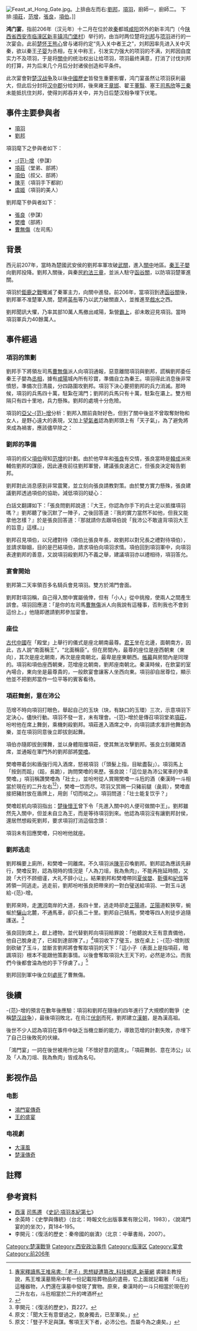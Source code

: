 {{他用 | subject=历史事件 | other=同名电影 | 鸿门宴 (电影)}}
{{Otheruses|洪為民生日派對事件|subject=歷史事件|other=一件被稱為「[[洪門宴|洪門宴]]」的香港政治醜聞}}
{{noteTA
|1=zh-hans:巨鹿; zh-hant:鉅鹿;
}}
{{wikisource|1=史記/卷007|2=史記 卷七 項羽本紀}}

[[File:Feast_at_Hong_Gate.jpg|thumb]]。上排由左而右:[[劉邦|劉邦]]，[[項羽|項羽]]，廚師一，廚師二。 下排:[[項莊|項莊]]，[[范增|范增]]，[[張良|張良]]，[[項伯|項伯]]。]]

'''鸿门宴'''，指前206年（汉元年）十二月在位於故[[秦朝|秦]]都城[[咸阳市|咸阳]]郊外的新丰鸿门（今[[陕西省|陕西省]][[西安市|西安市]][[临潼区|临潼区]][[新丰镇_(临潼区)|新丰镇]][[鸿门堡村|鸿门堡村]]）举行的，由当时两位楚将[[刘邦|刘邦]]与[[项羽|项羽]]进行的一次宴会。此前[[楚义帝|楚怀王熊心]]曾与诸将约定“先入关中者王之”，刘邦因率先进入关中灭秦，欲以秦王[[子婴|子婴]]为丞相，在关中称王，引发实力强大的项羽的不满，刘邦因自度实力不及项羽，于是将[[渭河平原|關中]]的统治权出让给项羽，项羽最终满意，打消了讨伐刘邦的打算，并为后来几个月后分封诸侯创造和平条件。
 
此次宴會對[[楚汉战争|楚汉战争]]及以後[[中國歷史|中國歷史]]皆發生重要影響，鸿门宴虽然让项羽获利最大，但此后分封将[[汉中郡|汉中郡]]分给刘邦，後來雍王[[章邯|章邯]]、翟王[[董翳|董翳]]、塞王[[司馬欣|司馬欣]]等[[三秦|三秦]]未能抵抗住刘邦，使得刘邦吞并关中，并为日后楚汉相争埋下伏笔。

==事件主要參與者==
* [[項羽|項羽]]
* [[劉邦|劉邦]]

項羽麾下之參與者如下：
* [[范增|-{范}-增]]（參謀）
* [[項莊|項莊]]（堂弟、部將）
* [[項伯|項伯]]（叔父、部將）
* [[陳平_(漢朝)|陳平]]（項羽手下都尉）
* [[虞姬|虞姬]]（項羽的美人）

劉邦麾下參與者如下：
* [[張良|張良]]（參謀）
* [[樊噲|樊噲]]（部將）
* [[曹無傷|曹無傷]]（左司馬）

==背景==
西元前207年，當時為楚國武安侯的劉邦率軍攻破[[武關|武關]]，進入[[渭河平原|關中]]地區。[[秦王子嬰|秦王子嬰]]向劉邦投降。劉邦入關後，與秦民[[約法三章|約法三章]]，並派人駐守[[函谷關|函谷關]]，以防項羽楚軍進關。

項羽於[[鉅鹿之戰|鉅鹿之戰]]殲滅了秦軍主力，向關中進發。前206年，當項羽到達[[函谷關|函谷關]]後，劉邦軍不准楚軍入關，楚將[[英布|英布]]等乃以武力破關直入，並推進至[[戲水|戲水]]之西。

劉邦聞訊大懼，乃率其部10萬人馬撤出咸陽，紮營[[霸上|霸上]]，卻未敢迎見項羽。當時項羽軍兵力40餘萬人。

==事件經過==
===項羽的策劃===
劉邦手下將領左司馬[[曹無傷|曹無傷]]派人向項羽通報，惡意離間項羽與劉邦，謊稱劉邦委任秦王子嬰為[[丞相|丞相]]，據有[[咸陽|咸陽]]城內所有珍寶，準備自立為秦王。項羽得此消息後非常憤怒，準備次日清晨，分四路圍攻劉邦。項羽下決心要把劉邦的兵力消滅。那時候，項羽的兵馬四十萬，駐紮在鴻門；劉邦的兵馬只有十萬，駐紮在灞上。雙方相隔只有四十里地，兵力懸殊。劉邦的處境十分危險。 

項羽的[[亞父|亞父]][[范增|-{范}-增]]分析：劉邦入關前貪財好色，但到了關中後並不曾取奪財物和女人，是野心遠大的表現，又加上[[望氣者|望氣者]]認為劉邦頭上有「天子氣」，為了避免將來成為禍害，應該儘早除之：

{{cquote|
沛公左司馬曹無傷使人言於項羽曰：「沛公欲王關中，使子嬰為相，珍寶盡有之。」項羽大怒，曰：「旦日饗士卒，為擊破沛公軍！」當是時，項羽兵四十萬，在新豐鴻門；沛公兵十萬，在霸上。范增說項羽曰：「沛公居山東時，貪於財貨，好美姬。今入關，財物無所取，婦女無所幸，此其志不在小。吾令人望其氣，皆為龍虎，成五采，此天子氣也，急擊勿失。」
}}

===劉邦的準備===
項羽的叔父[[項伯|項伯]]得知[[范增|范增]]的計劃。由於他早年和[[張良|張良]]有交情，張良當時是[[韓成|韓成]]派來輔佐劉邦的謀臣，因此連夜前往劉邦軍營，建議張良速逃亡，但張良決定報告劉邦。

劉邦對此消息感到非常震驚，並立刻向張良請教對策。由於雙方實力懸殊，張良建議劉邦透過項伯的協助，減低項羽的疑心：
{{cquote|
(張) 良曰：料大王士卒足以當項王乎？<br />
沛公默然，曰：固不如也，且為之奈何？<br />
張良曰：請往謂項伯，言沛公不敢背項王也。
}}

白話文翻譯如下：「張良問劉邦說道：『大王，你認為你手下的兵士足以抵擋項羽嗎？』劉邦聽了後沉默了一陣子，之後回答道：『我的實力當然不如他，但我又能拿他怎樣？』於是張良回答道：『那就請你去跟項伯說「我沛公不敢違背項羽大王的旨意」這樣。』」

劉邦召見項伯，以兄禮對待（項伯比張良年長，故劉邦以對兄長之禮對待項伯），並請求聯姻，目的是巴結項伯，請求項伯向項羽求情。項伯回到項羽軍中，向項羽表達劉邦的善意，又說項羽殺劉邦乃不義之舉，建議項羽亦以禮相待，項羽答允。

===宴會開始===
劉邦第二天率領百多名騎兵會見項羽。雙方於鴻門會面。

劉邦對項羽稱，自己得入關中實屬僥倖，但有「小人」從中挑撥，使兩人之間產生誤會。項羽回應道：「是你的左司馬[[曹無傷|曹無傷]]派人向我說有這種事，否則我也不會到這份上。」他隨即邀請劉邦參加宴會。

===座位===
[[古代中國|古代中國]]在「殿堂」上舉行的儀式是座北朝南最尊。[[君王|君王]]坐在北邊，面朝南方，因此，古人說“南面稱王”，“北面稱臣”。但在房間內，最尊的座位是座西朝東（東向），其次是座北朝南，再次是座南朝北，最卑是座東朝西。[[帳幕|帳幕]]與房間內是同理的。項羽和項伯座西朝東，范增座北朝南，劉邦座南朝北。秦漢時候，在飲宴的室內場合，東向坐是最尊貴的，一般飲宴會讓客人坐西向東。項羽卻自居尊位，顯示他並不把劉邦當作一位平等的賓客看待。

===項莊舞劍，意在沛公===
范增不時向項羽打眼色，舉起自己的玉玦（玦，有缺口的玉環）三次，示意項羽下定決心，儘快行動。項羽不發一言，未有理會。-{范}-增於是傳召項羽堂弟[[項莊|項莊]]，吩咐他在席上舞劍，乘機刺殺劉邦。項莊進入酒席之中，向項羽請求准許他舞劍為樂，並在項羽同意後立即拔劍起舞。

項伯亦隨即拔劍揮舞，並以身體阻擋項莊，使其無法攻擊劉邦。張良立刻離開酒席，並通報在軍門外的劉邦部將[[樊噲|樊噲]]。

樊噲帶着剑和盾強行闯入酒席，怒視項羽（「頭髮上指，目眦盡裂」）。項羽馬上「按劍而跽」（跽，長跪），詢問樊噲的來歷。張良說：「這位是為沛公駕車的參乘樊噲。」項羽稱讚樊噲為「壯士」，並吩咐從人賞賜樊噲一斗卮的酒（秦漢時一斗相當於現在的二升左右<ref>[http://news.xinhuanet.com/tech/2008-09/04/content_9769317.htm 專家釋讀馬王堆帛書:「老子」思想疑遭篡改_科技頻道_新華網] {{Wayback|url=http://news.xinhuanet.com/tech/2008-09/04/content_9769317.htm |date=20170109184833 }} 裘錫圭教授說，馬王堆漢墓簡帛中有一份記載陪葬物品的遣冊，它上面就記載著 「斗卮」這種器物，人們還在漢墓中發現了實物。原來，秦漢時的一斗只相當於現在的二升左右，斗卮相當於二升的啤酒杯</ref><ref>{{Cite web |url=http://www.gwz.fudan.edu.cn/srcShow_NewsStyle.asp?Src_ID=496 |title=凤凰网：《老子》思想疑遭篡改 鸿门宴樊哙酒量被夸大 |accessdate=2014-01-11 |archive-date=2019-11-08 |archive-url=https://web.archive.org/web/20191108225001/http://www.gwz.fudan.edu.cn/srcShow_NewsStyle.asp?Src_ID=496 |dead-url=no }}</ref>），樊噲一饮而尽。项羽又赏赐一只豬前腿（彘肩），樊噲直接把豬肘放在盾牌上，用劍「切而啖之」。項羽問道：「壮士能复饮乎？」

樊噲趁机向項羽指出：[[楚後懷王|楚後懷王]]曾下令「先進入關中的人便可做關中王」。劉邦雖然先入關中，但並未自立為王，而是等待項羽到來。他認為項羽沒有讓劉邦封侯，還居然想殺死劉邦，要求項羽打消這個念頭：
{{cquote|
臣死且不避，卮酒安足辭！夫秦王有虎狼之心，殺人如不能舉，刑人如恐不勝，天下皆叛之。懷王與諸將約曰「先破秦入咸陽者王之」。今沛公先破秦入咸陽，毫毛不敢有所近，封閉宮室，還軍霸上，以待大王來。故遣將守關者，備他盜出入與非常也。勞苦而功高如此，未有封侯之賞，而聽細說，而誅有功之人，此亡秦之續耳，竊為大王不取也。}}

項羽未有回應樊噲，只吩咐他就座。

=== 劉邦逃走===
劉邦稱要上廁所，和樊噲一同離席。不久項羽派[[陈平_(汉朝)|陳平]]召喚劉邦。劉邦認為應該先辭行，樊噲反對，認為現時的情況是「人為刀俎，我為魚肉」，不能再拖延時間，又說「大行不顾细谨，大礼不辞小让」。結果劉邦和樊噲帶同[[夏侯嬰|夏侯嬰]]、[[靳彊|靳彊]]和[[紀信|紀信]]等將領一同逃走。逃走前，劉邦吩咐張良把帶來的一對白璧送給項羽、一對玉斗送給-{范}-增。

劉邦來時，走[[渭河|渭河]]南岸的大道，長四十里，逃走時卻走[[芷陽|芷陽]]道。[[芷陽|芷陽]]道較狹窄，蜿蜒於[[驪山|驪山]]北麓，不通馬車，卻只長二十里。劉邦自己騎馬，樊噲等四人則徒步追隨護送。<ref>李開元：《復活的歷史》，頁227。</ref>

張良回到席上，獻上禮物，並代替劉邦向項羽賠罪說：「他聽說大王有意責備他，他自己脫身走了，已經到達部隊了。」<ref>原文：「聞大王有意督過之，脫身獨去，已至軍矣。」</ref>項羽收下了璧玉，放在桌上；-{范}-增則拔劍砍破了玉斗，並斷言劉邦將會奪取項羽的天下：「這小子（表面上是指項莊，暗諷項羽）根本不能跟他策劃事情。以後會奪取項羽大王天下的，必然是沛公。而我們今後都會淪為他的手下俘虜了。」<ref>原文：「豎子不足與謀。奪項王天下者，必沛公也。吾屬今為之虜矣。」</ref>

劉邦回到軍中後立刻[[死刑|處死]]了曹無傷。

==後續==
-{范}-增的預言在數年後應驗：項羽和劉邦在隨後的四年進行了大規模的戰爭（史稱[[楚汉战争|楚汉战争]]），最後項羽敗北，在烏江[[伏劍|伏劍]]而死，劉邦建立[[漢朝|漢朝]]，是為漢高祖。

後世不少人認為項羽在事件中缺乏当機立斷的能力，導致范增的計劃失敗，亦埋下了自己日後敗死的伏線。

「鴻門宴」一詞在後世被用作比喻「不懷好意的筵席」。「項莊舞劍、意在沛公」以及「人為刀俎、我為魚肉」皆成為名句。

== 影视作品 ==
=== 电影 ===
*[[鴻門宴傳奇|鴻門宴傳奇]]
*[[王的盛宴|王的盛宴]]

=== 电視劇 ===
*[[大漢風|大漢風]]
*[[楚漢傳奇|楚漢傳奇]]

==註釋==
{{reflist}}

==參考資料==
*[[西漢|西漢]] [[司馬遷|司馬遷]] 《[[wikisource:zh:史記/卷007|史記‧項羽本紀第七]]》
*余英時：《史學與傳統》（台北：時報文化出版事業有限公司，1983），〈說鴻門宴的的坐次〉，頁184-195。
*李開元：《復活的歷史：秦帝國的崩潰》（北京：中華書局，2007）。

{{秦朝历史事件}}
{{漢朝歷史事件}}

[[Category:楚漢戰爭|Category:楚漢戰爭]]
[[Category:西安政治事件|Category:西安政治事件]]
[[Category:临潼区|Category:临潼区]]
[[Category:宴會|Category:宴會]]
[[Category:前206年|Category:前206年]]